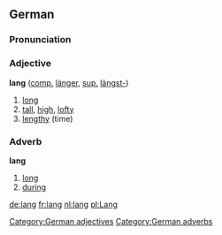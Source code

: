 ==German==
===Pronunciation===
{{IPA|[laŋ]}}
===Adjective===
'''lang''' ([[comparative|comp.]] [[länger]], [[superlative|sup.]] [[längst-]])
#[[long]]
#[[tall]], [[high]], [[lofty]]
#[[lengthy]] (time)

===Adverb===
'''lang'''
#[[long]]
#[[during]]

[[Category:German adjectives]]
[[Category:German adverbs]]

[[de:lang]]
[[fr:lang]]
[[nl:lang]]
[[pl:Lang]]